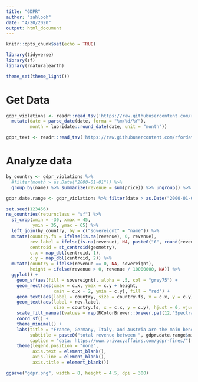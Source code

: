 ```yaml
---
title: "GDPR"
author: "zahlooh"
date: "4/20/2020"
output: html_document
---
```


```r
knitr::opts_chunk$set(echo = TRUE)

library(tidyverse)
library(sf)
library(rnaturalearth)

theme_set(theme_light())
```

# Get Data
```r
gdpr_violations <- readr::read_tsv('https://raw.githubusercontent.com/rfordatascience/tidytuesday/master/data/2020/2020-04-21/gdpr_violations.tsv') %>%
  mutate(date = parse_date(date, forma = "%m/%d/%Y"),
         month = lubridate::round_date(date, unit = "month"))

gdpr_text <- readr::read_tsv('https://raw.githubusercontent.com/rfordatascience/tidytuesday/master/data/2020/2020-04-21/gdpr_text.tsv')
```

# Analyze data
```r
by_country <- gdpr_violations %>% 
  #filter(month > as.Date("2000-01-01")) %>%
  group_by(name) %>% summarize(revenue = sum(price)) %>% ungroup() %>% arrange(desc(revenue))

gdpr.date.range <- gdpr_violations %>% filter(date > as.Date("2000-01-01")) %>% group_by %>% summarize(min.dt = min(date), max.dt = max(date))

set.seed(123456)
ne_countries(returnclass = "sf") %>% 
  st_crop(xmin = -30, xmax = 45, 
          ymin = 35, ymax = 65) %>%
  left_join(by_country, by = c("sovereignt" = "name")) %>%
  mutate(country.fs = ifelse(is.na(revenue), 0, revenue),
         rev.label = ifelse(is.na(revenue), NA, paste0("€", round(revenue / 1000000, 0), "M")),
         centroid = st_centroid(geometry),
         c.x = map_dbl(centroid, 1),
         c.y = map_dbl(centroid, 2)) %>%  
  mutate(country = ifelse(revenue == 0, NA, sovereignt),
         height = ifelse(revenue > 0, revenue / 10000000, NA)) %>%
  ggplot() + 
    geom_sf(aes(fill = sovereignt), alpha = .5, col = "grey75") +
    geom_rect(aes(xmax = c.x, ymax = c.y + height,
                  xmin = c.x - 2, ymin = c.y), fill = "red") +
    geom_text(aes(label = country, size = country.fs, x = c.x, y = c.y), hjust = 0, vjust = 0) +
    geom_text(aes(label = rev.label, 
                  size = country.fs, x = c.x, y = c.y), hjust = 0, vjust = 1) +
    scale_fill_manual(values = rep(RColorBrewer::brewer.pal(12,"Spectral"), 5) %>% sample()) +
    coord_sf() +
    theme_minimal() +
    labs(title = "France, Germany, Italy, and Austria are the main beneficiaries of GDPR",
         subtitle = paste0("total revenue between ", gdpr.date.range$min.dt, " and ", gdpr.date.range$max.dt),
         caption = "data: https://www.privacyaffairs.com/gdpr-fines/") +
    theme(legend.position = "none",
          axis.text = element_blank(),
          axis.line = element_blank(),
          axis.title = element_blank())

ggsave("gdpr.png", width = 8, height = 4.5, dpi = 300)
```

